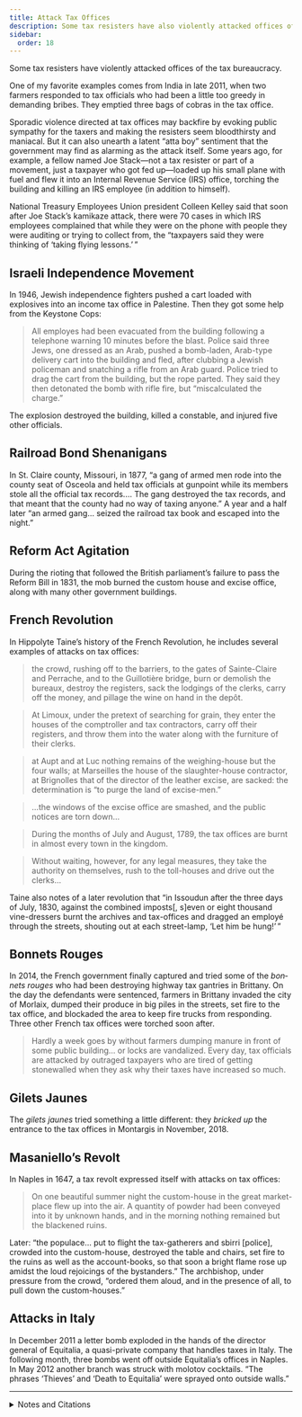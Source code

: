 ```yaml
---
title: Attack Tax Offices
description: Some tax resisters have also violently attacked offices of the tax bureaucracy.
sidebar:
  order: 18
---
```


Some tax resisters have violently attacked offices of the tax bureaucracy.

One of my favorite examples comes from India in late 2011, when two farmers responded to tax officials who had been a little too greedy in demanding bribes.
They emptied three bags of cobras in the tax office.

Sporadic violence directed at tax offices may backfire by evoking public sympathy for the taxers and making the resisters seem bloodthirsty and maniacal.
But it can also unearth a latent “atta boy” sentiment that the government may find as alarming as the attack itself.
Some years ago, for example, a fellow named Joe Stack—not a tax resister or part of a movement, just a taxpayer who got fed up—loaded up his small plane with fuel and flew it into an Internal Revenue Service (IRS) office, torching the building and killing an IRS employee (in addition to himself).

National Treasury Employees Union president Colleen Kelley said that soon after Joe Stack’s kamikaze attack, there were 70 cases in which IRS employees complained that while they were on the phone with people they were auditing or trying to collect from, the “taxpayers said they were thinking of ‘taking flying lessons.’ ”

## <Badge text="Example" size="medium" /> Israeli Independence Movement

In 1946, Jewish independence fighters pushed a cart loaded with explosives into an income tax office in Palestine.
Then they got some help from the Keystone Cops:

> All employes had been evacuated from the building following a telephone warning 10 minutes before the blast.
> Police said three Jews, one dressed as an Arab, pushed a bomb-laden, Arab-type delivery cart into the building and fled, after clubbing a Jewish policeman and snatching a rifle from an Arab guard.
> Police tried to drag the cart from the building, but the rope parted.
> They said they then detonated the bomb with rifle fire, but “miscalculated the charge.”

The explosion destroyed the building, killed a constable, and injured five other officials.

## <Badge text="Example" size="medium" /> Railroad Bond Shenanigans

In St. Claire county, Missouri, in 1877, “a gang of armed men rode into the county seat of Osceola and held tax officials at gunpoint while its members stole all the official tax records.…
The gang destroyed the tax records, and that meant that the county had no way of taxing anyone.”
A year and a half later “an armed gang… seized the railroad tax book and escaped into the night.”

## <Badge text="Example" size="medium" /> Reform Act Agitation

During the rioting that followed the British parliament’s failure to pass the Reform Bill in 1831, the mob burned the custom house and excise office, along with many other government buildings.

## <Badge text="Example" size="medium" /> French Revolution

In Hippolyte Taine’s history of the French Revolution, he includes several examples of attacks on tax offices:

> the crowd, rushing off to the barriers, to the gates of Sainte-Claire and Perrache, and to the Guillotière bridge, burn or demolish the bureaux, destroy the registers, sack the lodgings of the clerks, carry off the money, and pillage the wine on hand in the depôt.

> At Limoux, under the pretext of searching for grain, they enter the houses of the comptroller and tax contractors, carry off their registers, and throw them into the water along with the furniture of their clerks.

> at Aupt and at Luc nothing remains of the weighing-house but the four walls; at Marseilles the house of the slaughter-house contractor, at Brignolles that of the director of the leather excise, are sacked: the determination is “to purge the land of excise-men.”

> …the windows of the excise office are smashed, and the public notices are torn down…

> During the months of July and August, 1789, the tax offices are burnt in almost every town in the kingdom.

> Without waiting, however, for any legal measures, they take the authority on themselves, rush to the toll-houses and drive out the clerks…

Taine also notes of a later revolution that “in Issoudun after the three days of July, 1830, against the combined imposts[, s]even or eight thousand vine-dressers burnt the archives and tax-offices and dragged an employé through the streets, shouting out at each street-lamp, ‘Let him be hung!’ ”

## <Badge text="Example" size="medium" /> Bonnets Rouges

In 2014, the French government finally captured and tried some of the <i lang="fr">bonnets rouges</i> who had been destroying highway tax gantries in Brittany.
On the day the defendants were sentenced, farmers in Brittany invaded the city of Morlaix, dumped their produce in big piles in the streets, set fire to the tax office, and blockaded the area to keep fire trucks from responding.
Three other French tax offices were torched soon after.
> Hardly a week goes by without farmers dumping manure in front of some public building… or locks are vandalized.
> Every day, tax officials are attacked by outraged taxpayers who are tired of getting stonewalled when they ask why their taxes have increased so much.

## <Badge text="Example" size="medium" /> Gilets Jaunes

The <i lang="fr">gilets jaunes</i> tried something a little different: they <em>bricked up</em> the entrance to the tax offices in Montargis in November, 2018.

## <Badge text="Example" size="medium" /> Masaniello’s Revolt

In Naples in 1647, a tax revolt expressed itself with attacks on tax offices:

> On one beautiful summer night the custom-house in the great market-place flew up into the air.
> A quantity of powder had been conveyed into it by unknown hands, and in the morning nothing remained but the blackened ruins.

Later: “the populace… put to flight the tax-gatherers and sbirri [police], crowded into the custom-house, destroyed the table and chairs, set fire to the ruins as well as the account-books, so that soon a bright flame rose up amidst the loud rejoicings of the bystanders.”
The archbishop, under pressure from the crowd, “ordered them aloud, and in the presence of all, to pull down the custom-houses.”

## <Badge text="Example" size="medium" /> Attacks in Italy

In December 2011 a letter bomb exploded in the hands of the director general of Equitalia, a quasi-private company that handles taxes in Italy.
The following month, three bombs went off outside Equitalia’s offices in Naples.
In May 2012 another branch was struck with molotov cocktails. “The phrases ‘Thieves’ and ‘Death to Equitalia’ were sprayed onto outside walls.”

<hr />

<details>
<summary>Notes and Citations</summary>

* Satherely, Jessica [“The tax office that really is a nest of vipers: Farmers dump forty snakes—including deadly cobras—in protest against bribes”](https://www.dailymail.co.uk/news/article-2068477/Indian-farmers-dump-bags-snakes-tax-office-protest-stop-bribery.html) <i>Daily Mail Online</i> 1 December 2011
* Cacas, Max “NTEU concerned about fed worker safety” <i>Federal News Radio</i> 10 March 2010
* “Palestine Tax Office Bombed” Associated Press dispatch in the <i>Pittsburgh Post-Gazette</i> 21 November 1946, p. 2
* Thelen, David R. <i>Paths of Resistance: Tradition and Dignity in Industrializing Missouri</i> (1986) p. 68
* Molesworth, W.N. <i>The History of the Reform Bill of 1832</i> (1865) [pp. 295–96](https://archive.org/details/cu31924028050536/page/n314/mode/1up)
* Taine, Hippolyte <i>The French Revolution</i>, Vol I. (1897) [pp. 15–17](https://archive.org/details/frenchrevolution0001hipp/page/15/mode/1up), [271–74](https://archive.org/details/frenchrevolution0001hipp/page/271/mode/1up)
* [“French farmers torch tax office in Brittany protest”](https://www.bbc.com/news/world-europe-29294096) <i>BBC News</i> 20 September 2014
* Giraud, Jean-Baptiste [“Ras-le-bol-fiscal: Quatre perceptions ont brûlé depuis la rentrée”](https://www.economiematin.fr/news-ras-le-bol-fiscal-incendies-perceptions-revolution) <i>ÉconomieMatin</i> 3 October 2014
* Dos Ramos, Jean-Baptiste [“Les gilets jaunes qui avaient muré l'entrée du centre des impôts de Montargis condamnés”](https://www.larep.fr/montargis-45200/faits-divers/les-gilets-jaunes-qui-avaient-mure-l-entree-du-centre-des-impots-de-montargis-condamnes_13531810/) <i>La République du Centre</i> 3 April 2019
* von Reumont, Alfred <i>The Carafas of Maddaloni</i> (1854) [pp. 303–04](https://archive.org/details/carafasofmaddalo00reumuoft/page/303/mode/1up), [310](https://archive.org/details/carafasofmaddalo00reumuoft/page/310/mode/1up)
* Pisa, Nick [“Soldiers may be deployed to protect Italian tax offices”](https://www.telegraph.co.uk/news/worldnews/europe/italy/9263021/Soldiers-may-be-deployed-to-protect-Italian-tax-offices.html) <i>The Telegraph</i> 13 May 2012

</details>
